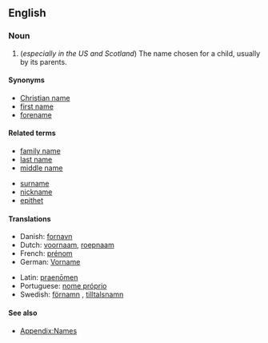 ==English==
===Noun===
{{en-noun|sg=[[given]] [[name]]}}

#(''especially in the US and Scotland'') The name chosen for a child, usually by its parents.

====Synonyms====
*[[Christian name]]
*[[first name]]
*[[forename]]

====Related terms====
{{top2}}
*[[family name]]
*[[last name]]
*[[middle name]]
{{mid2}}
*[[surname]]
*[[nickname]]
*[[epithet]]
{{bottom}}

====Translations====
{{trans-top|name chosen for a child by its parents}}
*Danish: [[fornavn]]
*Dutch: [[voornaam]], [[roepnaam]]
*French: [[prénom]] {{m}}
*German: [[Vorname]] {{m}}
{{trans-mid}}
*Latin: [[praenomen|praenōmen]] {{n}}
*Portuguese: [[nome próprio]] {{m}}
*Swedish: [[förnamn]] {{n}}, [[tilltalsnamn]] {{n}}
{{trans-bottom}}

====See also====
* [[Appendix:Names]]
